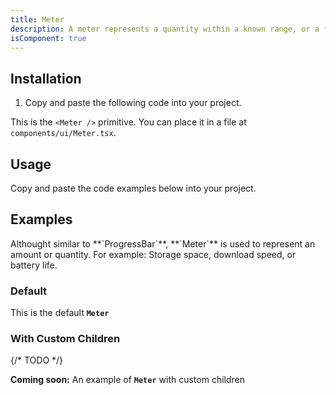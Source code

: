 ```yaml
---
title: Meter
description: A meter represents a quantity within a known range, or a fractional value.
isComponent: true
---
```


## Installation

1. Copy and paste the following code into your project.

This is the `<Meter />` primitive. You can place it in a file at `components/ui/Meter.tsx`.

## Usage

Copy and paste the code examples below into your project.

<ComponentSource src="../../packages/ui/src/Meter.tsx" />

## Examples

<Callout type="note">
  Althought similar to **`ProgressBar`**, **`Meter`** is used to represent an
  amount or quantity. For example: Storage space, download speed, or battery
  life.
</Callout>

### Default

This is the default **`Meter`**

<ComponentExample name="Meter" story="default" />

### With Custom Children

{/* TODO */}

**Coming soon:** An example of **`Meter`** with custom children

